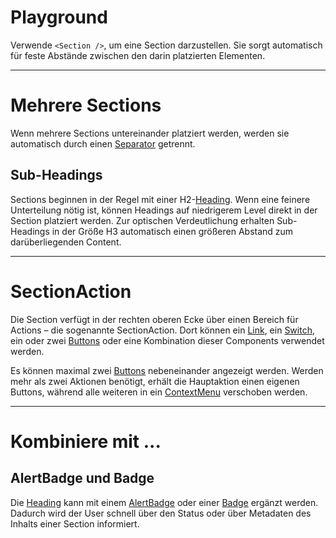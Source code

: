 # Playground

Verwende `<Section />`, um eine Section darzustellen. Sie sorgt automatisch für feste Abstände zwischen den darin platzierten Elementen.

<LiveCodeEditor />

---

# Mehrere Sections

Wenn mehrere Sections untereinander platziert werden, werden sie automatisch durch
einen [Separator](/03-components/structure/separator) getrennt.

<LiveCodeEditor example="multiple" editorCollapsed />

## Sub-Headings

Sections beginnen in der Regel mit einer H2-[Heading](/03-components/content/heading). Wenn eine feinere Unterteilung nötig ist, können Headings auf niedrigerem Level direkt in der Section platziert werden. Zur optischen Verdeutlichung erhalten Sub-Headings in der Größe H3 automatisch einen größeren Abstand zum darüberliegenden Content.

<LiveCodeEditor example="sub-heading" editorCollapsed />

---

# SectionAction

Die Section verfügt in der rechten oberen Ecke über einen Bereich für Actions – die sogenannte SectionAction. Dort können ein [Link](/03-components/navigation/link), ein [Switch](/03-components/form-controls/switch),
ein oder zwei [Buttons](/03-components/actions/button) oder eine Kombination dieser Components
verwendet werden.

<LiveCodeEditor example="link" editorCollapsed />

<LiveCodeEditor example="switch" editorCollapsed />

Es können maximal zwei [Buttons](/03-components/actions/button) nebeneinander angezeigt werden. Werden mehr als zwei Aktionen benötigt, erhält die Hauptaktion einen eigenen Buttons, während alle weiteren in ein [ContextMenu](/03-components/actions/context-menu) verschoben werden.

<LiveCodeEditor example="context-menu" editorCollapsed />

---

# Kombiniere mit ...

## AlertBadge und Badge

Die [Heading](/03-components/content/heading) kann mit einem
[AlertBadge](/03-components/status/alert-badge) oder einer [Badge](/03-components/status/badge) ergänzt werden. Dadurch wird der User schnell über den Status oder über Metadaten des Inhalts einer Section informiert.

<LiveCodeEditor example="alert-badge" editorCollapsed />
